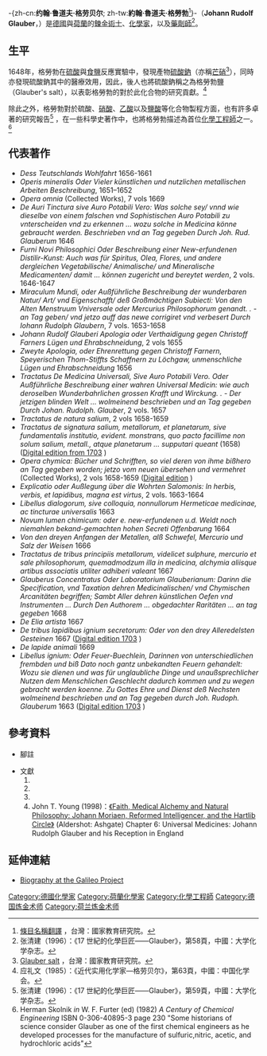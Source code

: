 {{noteTA
|1=zh-cn:格劳贝尔; zh-tw:格勞勃; 
}}
{{Infobox Scientist
|name              = 約翰·魯道夫·格勞勃
|image             = Glauber.png
|image_size        = 200px
|caption           = 
|birth_date        = {{birth date|1604|3|10}}
|birth_place       = {{flag|神聖羅馬帝國}}[[卡尔施塔特|卡尔施塔特]]<br>(今德國)
|death_date        = {{death date and age|1670|03|10|1604|03|10}}
|death_place       = {{flag|荷蘭共和國}}[[阿姆斯特丹|阿姆斯特丹]]<br>(今荷蘭)
|residence         = 
|citizenship       = 
|nationality       = 德國、荷蘭
|ethnicity         = 
|field             = 
|work_institution  = 
|alma_mater        =
|doctoral_advisor  = 
|doctoral_students = 
|known_for         = [[硫酸鈉|硫酸鈉]]（Glauber's salt）的製備方法
|author_abbrev_bot = 
|author_abbrev_zoo = 
|influences        = 
|influenced        = 
|prizes            = 
|religion          = 
|footnotes         = 
}}

-{zh-cn:'''约翰·鲁道夫·格劳贝尔'''; zh-tw:'''約翰·魯道夫·格勞勃'''<ref>[http://terms.naer.edu.tw/detail/340015/?index=1 條目名稱翻譯] {{Wayback|url=http://terms.naer.edu.tw/detail/340015/?index=1 |date=20140514125739 }}，台灣：國家教育研究院。</ref>}-（'''Johann Rudolf Glauber'''，{{bd|1604年|3月10日|1670年|3月10日}}）是[[德國|德國]]與[[荷蘭|荷蘭]]的[[鍊金術|鍊金術士]]、[[化學家|化學家]]，以及[[藥劑師|藥劑師]]<ref>张清建（1996）：《17 世紀的化學巨匠——Glauber》，第58頁，中國：大学化学杂志。</ref>。

==生平==
1648年，格勞勃在[[硫酸|硫酸]]與[[食鹽|食鹽]]反應實驗中，發現產物[[硫酸鈉|硫酸鈉]]（亦稱[[芒硝|芒硝]]<ref>[http://terms.naer.edu.tw/detail/442858/ Glauber salt] {{Wayback|url=http://terms.naer.edu.tw/detail/442858/ |date=20140514130008 }}，台灣：國家教育研究院。</ref>），同時亦發現硫酸鈉其中的醫療效用，因此，後人也將硫酸鈉稱之為格勞勃鹽（Glauber's salt），以表彰格勞勃的對於此化合物的研究貢獻。<ref>应礼文（1985）：《近代实用化学家—格劳贝尔》，第63頁，中國：中国化学会。</ref>

除此之外，格勞勃對於硫酸、[[硝酸|硝酸]]、[[乙酸|乙酸]]以及[[鹽酸|鹽酸]]等化合物製程方面，也有許多卓著的研究報告<ref>张清建（1996）：《17 世紀的化學巨匠——Glauber》，第59頁，中國：大学化学杂志。</ref>
，在一些科學史著作中，也將格勞勃描述為首位[[化學工程師|化學工程師]]之一。<ref name=Skolnik>Herman Skolnik ''in'' W. F. Furter (ed) (1982) ''A Century of Chemical Engineering'' ISBN 0-306-40895-3 page 230 "Some historians of science consider Glauber as one of the first chemical engineers as he developed processes for the manufacture of sulfuric,nitric, acetic, and hydrochloric acids"</ref>

== 代表著作 ==
*''Dess Teutschlands Wohlfahrt''  1656-1661
*''Operis mineralis Oder Vieler künstlichen und nutzlichen metallischen Arbeiten Beschreibung'', 1651–1652
*''Opera omnia'' (Collected Works), 7 vols 1669
*''De Auri Tinctura sive Auro Potabili Vero: Was solche sey/ vnnd wie dieselbe von einem falschen vnd Sophistischen Auro Potabili zu vnterscheiden vnd zu erkennen … wozu solche in Medicina könne gebraucht werden. Beschrieben vnd an Tag gegeben Durch Joh. Rud. Glauberum'' 1646
*''Furni Novi Philosophici Oder Beschreibung einer New-erfundenen Distilir-Kunst: Auch was für Spiritus, Olea, Flores, und andere dergleichen Vegetabilische/ Animalische/ und Mineralische Medicamenten/ damit … können zugericht und bereytet werden'', 2 vols. 1646-1647
*''Miraculum Mundi, oder Außführliche Beschreibung der wunderbaren Natur/ Art/ vnd Eigenschafft/ deß Großmächtigen Subiecti: Von den Alten Menstruum Vniversale oder Mercurius Philosophorum genandt. . - an Tag geben/ vnd jetzo auff das newe corrigiret vnd verbesert Durch Iohann Rudolph Glaubern'', 7 vols. 1653-1658
*''Johann Rudolf Glauberi Apologia oder Verthaidigung gegen Christoff Farners Lügen und Ehrabschneidung'', 2 vols 1655
*''Zweyte Apologia, oder Ehrenrettung gegen Christoff Farnern, Speyerischen Thom-Stiffts Schaffnern zu Löchgaw, unmenschliche Lügen und Ehrabschneidung'' 1656
*''Tractatus De Medicina Universali, Sive Auro Potabili Vero. Oder Außführliche Beschreibung einer wahren Universal Medicin: wie auch deroselben Wunderbahrlichen grossen Krafft und Wirckung. . - Der jetzigen blinden Welt … wolmeinend beschrieben und an Tag gegeben Durch Johan. Rudolph. Glauber'', 2 vols. 1657
*''Tractatus de natura salium'', 2 vols 1658-1659
*''Tractatus de signatura salium, metallorum, et planetarum, sive fundamentalis institutio, evident. monstrans, quo pacto facillime non solum salium, metall., atque planetarum … supputari queant'' (1658) ([http://nbn-resolving.de/urn:nbn:de:hbz:061:2-27457 Digital edition from 1703] {{Wayback|url=http://nbn-resolving.de/urn:nbn:de:hbz:061:2-27457 |date=20200909133912 }})
*''Opera chymica: Bücher und Schrifften, so viel deren von ihme bißhero an Tag gegeben worden; jetzo vom neuen übersehen und vermehret'' (Collected Works), 2 vols 1658-1659 ([http://nbn-resolving.de/urn:nbn:de:hbz:061:2-26365 Digital edition] {{Wayback|url=http://nbn-resolving.de/urn:nbn:de:hbz:061:2-26365 |date=20200909133918 }})
*''Explicatio oder Außlegung über die Wohrten Salomonis: In herbis, verbis, et lapidibus, magna est virtus'', 2 vols. 1663-1664
*''Libellus dialogorum, sive colloquia, nonnullorum Hermeticae medicinae, ac tincturae universalis'' 1663
*''Novum lumen chimicum: oder e. new-erfundenen u.d. Weldt noch niemahlen bekand-gemachten hohen Secreti Offenbarung'' 1664
*''Von den dreyen Anfangen der Metallen, alß Schwefel, Mercurio und Salz der Weisen'' 1666
*''Tractatus de tribus principiis metallorum, videlicet sulphure, mercurio et sale philosophorum, quemadmodzum illa in medicina, alchymia aliisque artibus associatis utiliter adhiberi valeant'' 1667
*''Glauberus Concentratus Oder Laboratorium Glauberianum: Darinn die Specification, vnd Taxation dehren Medicinalischen/ vnd Chymischen Arcanitäten begriffen; Sambt Aller dehren künstlichen Oefen vnd Instrumenten … Durch Den Authorem … obgedachter Raritäten … an tag gegeben'' 1668
*''De Elia artista'' 1667
*''De tribus lapidibus ignium secretorum: Oder von den drey Alleredelsten Gesteinen'' 1667 ([http://nbn-resolving.de/urn:nbn:de:hbz:061:2-26040 Digital edition 1703] {{Wayback|url=http://nbn-resolving.de/urn:nbn:de:hbz:061:2-26040 |date=20200909133915 }})
*''De lapide animali'' 1669
*''Libellus ignium: Oder Feuer-Buechlein, Darinnen von unterschiedlichen frembden und biß Dato noch gantz unbekandten Feuern gehandelt: Wozu sie dienen und was für unglaubliche Dinge und unaußsprechlicher Nutzen dem Menschlichen Geschlecht dadurch kommen und zu wegen gebracht werden koenne. Zu Gottes Ehre und Dienst deß Nechsten wolmeinend beschrieben und an Tag gegeben durch Joh. Rudoph. Glauberum'' 1663  ([http://nbn-resolving.de/urn:nbn:de:hbz:061:2-26825 Digital edition 1703] {{Wayback|url=http://nbn-resolving.de/urn:nbn:de:hbz:061:2-26825 |date=20200909133915 }})

== 參考資料 ==
*腳註
<div class="references-small">
{{reflist|2}}
</div>

*文獻
*# {{cite journal |quotes = |author = 张清建 |title = 《17 世纪的化学巨匠——Glauber》 |journal = 大学化学 |volume = 第11卷 |issue = 第6期 |pages =  |publisher = 大学化学杂志编辑部
|location = 中國 |issn = 1000-8438 |pmid = |doi = |bibcode = |oclc = |id = |url = |language = zh-cn |format = 
|accessdate = 2014-05-14 |laysummary = |laysource = |laydate = |quote = |date=1996年12月}}
*# {{cite journal |quotes = |author = 应礼文 |title = 《近代实用化学家—格劳贝尔》 |journal = 化学教育 |volume =  |issue = 第5期 |pages =  |publisher = 中国化学会
|location = 中國 |issn = 1003-3807 |pmid = |doi = |bibcode = |oclc = |id = |url = |language = zh-cn |format = 
|accessdate = 2014-05-14 |laysummary = |laysource = |laydate = |quote = |date=1985年12月}}
*# {{Cite book | author =  愛德華．尼古拉斯（Edward Nicholas） | others = 鍊金達人譯 | title = 《鍊金術師完全事典》| location = 台灣 | publisher = 可道書房 | date = 2006年2月8日 | pages =   |ISBN = 986738637X | accessdate = 2014-05-14 | url =  | language= zh-tw | quote =  }}
*# John T. Young (1998)：[http://www.newtonproject.sussex.ac.uk/texts/viewtext.php?id=OTHE00063&mode=normalized 《Faith, Medical Alchemy and Natural Philosophy: Johann Moriaen, Reformed Intelligencer, and the Hartlib Circle》] {{Webarchive|url=https://archive.today/20121223084959/http://www.newtonproject.sussex.ac.uk/texts/viewtext.php?id=OTHE00063&mode=normalized |date=2012-12-23 }} (Aldershot: Ashgate) Chapter 6: Universal Medicines: Johann Rudolph Glauber and his Reception in England {{en}}

== 延伸連結 ==
*[http://galileo.rice.edu/Catalog/NewFiles/glauber.html Biography at the Galileo Project] {{Wayback|url=http://galileo.rice.edu/Catalog/NewFiles/glauber.html |date=20111118122205 }}

{{Authority control}}
{{DEFAULTSORT:Glauber, Johann}}
[[Category:德國化學家|Category:德國化學家]]
[[Category:荷蘭化學家|Category:荷蘭化學家]]
[[Category:化學工程師|Category:化學工程師]]
[[Category:德国炼金术师|Category:德国炼金术师]]
[[Category:荷兰炼金术师|Category:荷兰炼金术师]]